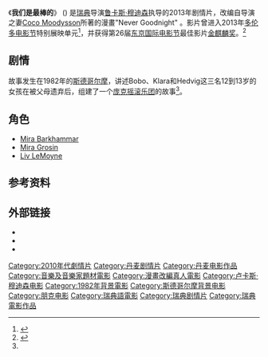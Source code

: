 {{Infobox film
| name           = We Are the Best!
| image          = We are the Best poster.jpg
| caption        = 
| director       = [[Lukas_Moodysson|Lukas Moodysson]]
| producer       = Lars Jönsson
| writer         = [[Coco_Moodysson|Coco Moodysson]]<br>Lukas Moodysson
| starring       = 
| music          = 
| cinematography = Ulf Brantås
| editing        = 
| distributor    = 
| released       = {{Film date|2013|9|9|[[多伦多电影节|TIFF]]|2013|10|11|瑞典}}
| runtime        = 102 分钟
| country        = 瑞典
| language       = 瑞典语
| budget         = 
}}

《'''我们是最棒的'''》 ({{lang-sv|Vi är bäst!}}) 是[[瑞典|瑞典]]导演[[鲁卡斯·穆迪森|鲁卡斯·穆迪森]]执导的2013年剧情片，改编自导演之妻[[Coco_Moodysson|Coco Moodysson]]所著的漫畫"Never Goodnight" 。影片曾进入2013年[[多伦多电影节|多伦多电影节]]特别展映单元<ref name="TIFF">{{cite web|url=http://tiff.net/filmsandschedules/festival/2013/wearethebest |title=We Are the Best! |accessdate=2013-08-10 |work=TIFF |deadurl=yes |archiveurl=https://web.archive.org/web/20131029191437/http://tiff.net/filmsandschedules/festival/2013/wearethebest |archivedate=2013-10-29 }}</ref>，并获得第26届[[东京国际电影节|东京国际电影节]]最佳影片[[金麒麟奖|金麒麟奖]]。<ref >{{cite web |url=http://ent.sina.com.cn/m/f/r/2013-10-25/20094030977.shtml |language= |title=东影节王景春称帝 《今天》获亚洲未来奖 |publisher=新浪娱乐 |date=2013年10月25日 |accessdate= |archive-date=2019-08-09 |archive-url=https://web.archive.org/web/20190809041334/http://ent.sina.com.cn/m/f/r/2013-10-25/20094030977.shtml |dead-url=no }}</ref>

==剧情==
故事发生在1982年的[[斯德哥尔摩|斯德哥尔摩]]，讲述Bobo、Klara和Hedvig这三名12到13岁的女孩在被父母遗弃后，组建了一个[[庞克摇滚|庞克摇滚]][[乐团|乐团]]的故事<ref name="TIFF"></ref>。

==角色==
* [[Mira_Barkhammar|Mira Barkhammar]]
* [[Mira_Grosin|Mira Grosin]]
* [[Liv_LeMoyne|Liv LeMoyne]]

==参考资料==
{{reflist}}

==外部链接==
* {{IMDb title|2364975}}
* {{rotten-tomatoes|we_are_the_best}}
* {{douban}}
{{东京大奖}}
{{DEFAULTSORT:We Are The Best}}
[[Category:2010年代劇情片|Category:2010年代劇情片]]
[[Category:丹麦剧情片|Category:丹麦剧情片]]
[[Category:丹麦电影作品|Category:丹麦电影作品]]
[[Category:音樂及音樂家題材電影|Category:音樂及音樂家題材電影]]
[[Category:漫畫改編真人電影|Category:漫畫改編真人電影]]
[[Category:卢卡斯·穆迪森电影|Category:卢卡斯·穆迪森电影]]
[[Category:1982年背景電影|Category:1982年背景電影]]
[[Category:斯德哥尔摩背景电影|Category:斯德哥尔摩背景电影]]
[[Category:朋克电影|Category:朋克电影]]
[[Category:瑞典語電影|Category:瑞典語電影]]
[[Category:瑞典剧情片|Category:瑞典剧情片]]
[[Category:瑞典電影作品|Category:瑞典電影作品]]